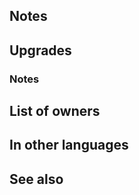 {{Weapon Infobox
|tagid=SID_業槍ジークムント
|weaponType=Lance
|userVersion1=Weapon
|userVersion2=Red Gleam
|userVersion3=Green Gleam
|userVersion4=Yellow Gleam
|userVersion5=Gold Gleam
|might=16
|range=1
|effect=Accelerates Special trigger (cooldown count-1). If unit is not adjacent to an ally, grants Atk/Spd/Def/Res+4 during combat.
|cost=400
|exclusive=1
|statModifiers=0,16,0,0,0
|required=Silver Lance
|cooldown=-1
|refinePaths=default
|refineSP=400
|refineMedals=500
|refineDews=200
|upgradedEffect=Accelerates Special trigger (cooldown count-1). At start of combat, if foe's HP ≥ 75% or if unit is not adjacent to an ally, grants Atk/Spd/Def/Res+4 to unit during combat and restores 7 HP to unit after combat.
|tagidExtraSkill1=一
|effectSkill1=At start of combat, if unit's HP ≥ 25%, inflicts Atk/Def-5 on foe during combat, and also, if foe initiates combat and unit's Atk > foe’s Atk, unit attacks twice.
|iconSkill1=Festive Siegmund W.png
|properties=
}}
==Notes==
{{Combat boosts}}
==Upgrades==
{{Weapon Upgrade List}}
===Notes===
{{After combat healing}}
{{Combat reductions|name={{St|Festive Siegmund|refine=Skill1}}}}
{{IfFoeInitiates}}
{{Brave weapon interaction|name={{St|Festive Siegmund|refine=Skill1}}}}
==List of owners==
{{Skill Hero List}}
==In other languages==
{{OtherLanguages
|japanese=業槍ジークムント
|german=Festl. Siegmund
|spanishEU=Siegmund festiva
|spanishLA=Siegmund festiva
|french=Siegmund festive
|italian=Siegmund in festa
|chineseTW=業槍齊格蒙德
|portuguese=Siegmund festiva
}}
==See also==
{{See also skills|cond=WikiName LIKE '%Siegmund%' OR Description LIKE '%if unit is not%adjacent%to an ally%grants Atk/Spd/Def/Res+%during combat%'|columns=3}}
{{Weapons Navbox}}